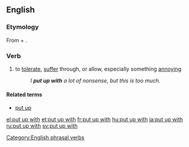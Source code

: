 ==English==

===Etymology===
From {{term|put up|lang=en}} + {{term|with|lang=en}}.

===Verb===
{{en-verb|puts up with|putting up with|put up with}}

# {{idiomatic}} to [[tolerate]], [[suffer]] through, or allow, especially something [[annoy]]ing
#: ''I '''put up with''' a lot of nonsense, but this is too much.''

====Related terms====
* [[put up]]

[[Category:English phrasal verbs]]

[[el:put up with]]
[[et:put up with]]
[[fr:put up with]]
[[hu:put up with]]
[[ja:put up with]]
[[ru:put up with]]
[[sv:put up with]]